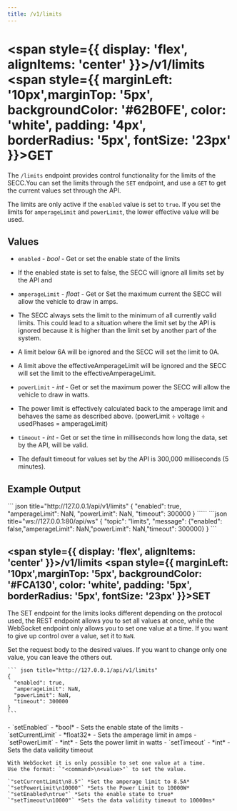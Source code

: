 ```yaml
---
title: /v1/limits
---
```



#
# <span style={{ display: 'flex', alignItems: 'center' }}>/v1/limits <span style={{ marginLeft: '10px',marginTop: '5px', backgroundColor: '#62B0FE', color: 'white', padding: '4px', borderRadius: '5px', fontSize: '23px' }}>GET</span></span>

The `/limits` endpoint provides control functionality for the limits of the SECC.You can set the limits through the `SET` endpoint, and use a `GET` to get the current values set through the API.


The limits are only active if the `enabled` value is set to `true`.
If you set the limits for `amperageLimit` and `powerLimit`, the lower effective value will be used.

## Values
- `enabled` - *bool* - Get or set the enable state of the limits
- If the enabled state is set to false, the SECC will ignore all limits set by the API and
- `amperageLimit` - *float* - Get or Set the maximum current the SECC will allow the vehicle to draw in amps.
- The SECC always sets the limit to the minimum of all currently valid limits. This could lead to a
situation where the limit set by the API is ignored because it is higher than the limit set by another part of the system.
- A limit below 6A will be ignored and the SECC will set the limit to 0A.
- A limit above the effectiveAmperageLimit will be ignored and the SECC will set the limit to the effectiveAmperageLimit.
- `powerLimit` - *int* - Get or set the maximum power the SECC will allow the vehicle to draw in watts.
- The power limit is effectively calculated back to the amperage limit and behaves the same as described above. (powerLimit ÷ voltage ÷ usedPhases = amperageLimit)

- `timeout` - *int* - Get or set the time in milliseconds how long the data, set by the API, will be valid.
- The default timeout for values set by the API is 300,000 milliseconds (5 minutes).

## Example Output


<Tabs>
  <TabItem value="rest" label="REST" default>
    ``` json title="http://127.0.0.1/api/v1/limits"
    {
      "enabled": true,
      "amperageLimit": NaN,
      "powerLimit": NaN,
      "timeout": 300000
    }
    `````
  </TabItem>
  <TabItem value="ws" label="WebSocket">
    ```json title="ws://127.0.0.1:80/api/ws"
    {
    "topic": "limits",
    "message": {"enabled": false,"amperageLimit": NaN,"powerLimit": NaN,"timeout": 300000}
    }
    ```
  </TabItem>
</Tabs>

## <span style={{ display: 'flex', alignItems: 'center' }}>/v1/limits <span style={{ marginLeft: '10px',marginTop: '5px', backgroundColor: '#FCA130', color: 'white', padding: '5px', borderRadius: '5px', fontSize: '23px' }}>SET</span></span>


  The SET endpoint for the limits looks different depending on the protocol used, the REST endpoint allows you to set all values at once, while the WebSocket endpoint only allows you to set one value at a time.
  If you want to give up control over a value, set it to `NaN`.

<Tabs>
  <TabItem value="rest" label="REST" default>
    Set the request body to the desired values. If you want to change only one value, you can leave the others out.

    ``` json title="http://127.0.0.1/api/v1/limits"
    {
      "enabled": true,
      "amperageLimit": NaN,
      "powerLimit": NaN,
      "timeout": 300000
    }
    ```
  </TabItem>
  <TabItem value="ws" label="WebSocket">
    - `setEnabled` - *bool* - Sets the enable state of the limits
    - `setCurrentLimit` - *float32* - Sets the amperage limit in amps
    - `setPowerLimit` - *int* - Sets the power limit in watts
    - `setTimeout` - *int* - Sets the data validity timeout

    With WebSocket it is only possible to set one value at a time.
    Use the format: `"<command>\n<value>"` to set the value.

    `"setCurrentLimit\n8.5"` *Set the amperage limit to 8.5A*
    `"setPowerLimit\n10000"` *Sets the Power Limit to 10000W*
    `"setEnabled\ntrue"` *Sets the enable state to true*
    `"setTimeout\n10000"` *Sets the data validity timeout to 10000ms*

  </TabItem>
</Tabs>

